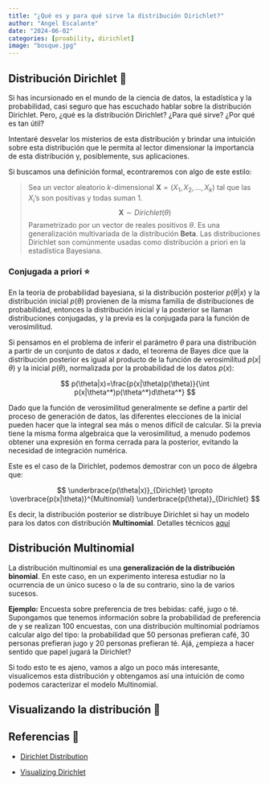 ```yaml
---
title: "¿Qué es y para qué sirve la distribución Dirichlet?"
author: "Angel Escalante"
date: "2024-06-02"
categories: [proability, dirichlet]
image: "bosque.jpg"
---
```


## Distribución Dirichlet 🚀

Si has incursionado en el mundo de la ciencia de datos, la estadística y la probabilidad, casi seguro que has escuchado hablar sobre la distribución Dirichlet. Pero, ¿qué es la distribución Dirichlet? ¿Para qué sirve? ¿Por qué es tan útil?

Intentaré desvelar los misterios de esta distribución y brindar una intuición sobre esta distribución que le permita al lector dimensionar la importancia de esta distribución y, posiblemente, sus aplicaciones.

Si buscamos una definición formal, econtraremos con algo de este estilo:

> Sea un vector aleatorio $k$-dimensional $\mathbf{X}=(X_1,X_2,...,X_k)$ tal que las $X_i$'s son positivas y todas suman 1. $$
> \mathbf{X} \sim Dirichlet(\theta)
> $$ Parametrizado por un vector de reales positivos $\theta$. Es una generalización multivariada de la distribución **Beta**. Las distribuciones Dirichlet son comúnmente usadas como distribución a priori en la estadística Bayesiana.

### Conjugada a priori ⭐

En la teoría de probabilidad bayesiana, si la distribución posterior $p(\theta|x)$ y la distribución inicial $p(\theta)$ provienen de la misma familia de distribuciones de probabilidad, entonces la distribución inicial y la posterior se llaman distribuciones conjugadas, y la previa es la conjugada para la función de verosimilitud.

Si pensamos en el problema de inferir el parámetro $\theta$ para una distribución a partir de un conjunto de datos $x$ dado, el teorema de Bayes dice que la distribución posterior es igual al producto de la función de verosimilitud $p(x|\theta)$ y la inicial $p(\theta)$, normalizada por la probabilidad de los datos $p(x)$:

$$
p(\theta|x)=\frac{p(x|\theta)p(\theta)}{\int p(x|\theta^*)p(\theta^*)d\theta^*}
$$

Dado que la función de verosimilitud generalmente se define a partir del proceso de generación de datos, las diferentes elecciones de la inicial pueden hacer que la integral sea más o menos difícil de calcular. Si la previa tiene la misma forma algebraica que la verosimilitud, a menudo podemos obtener una expresión en forma cerrada para la posterior, evitando la necesidad de integración numérica.

Este es el caso de la Dirichlet, podemos demostrar con un poco de álgebra que:

$$
\underbrace{p(\theta|x)}_{Dirichlet} \propto \overbrace{p(x|\theta)}^{Multinomial} \underbrace{p(\theta)}_{Dirichlet}
$$

Es decir, la distribución posterior se distribuye Dirichlet si hay un modelo para los datos con distribución **Multinomial**. Detalles técnicos [aquí](https://stephentu.github.io/writeups/dirichlet-conjugate-prior.pdf)

::: {.callout-note collapse="true"}
## Distribución Multinomial

La distribución multinomial es una **generalización de la distribución binomial**. En este caso, en un experimento interesa estudiar no la ocurrencia de un único suceso o la de su contrario, sino la de varios sucesos.

**Ejemplo:** Encuesta sobre preferencia de tres bebidas: café, jugo o té. Supongamos que tenemos información sobre la probabilidad de preferencia de y se realizan 100 encuestas, con una distribución multinomial podríamos calcular algo del tipo: la probabilidad que 50 personas prefieran café, 30 personas prefieran jugo y 20 personas prefieran té. Ajá, ¿empieza a hacer sentido que papel jugará la Dirichlet?
:::

Si todo esto te es ajeno, vamos a algo un poco más interesante, visualicemos esta distribución y obtengamos así una intuición de como podemos caracterizar el modelo Multinomial.

## Visualizando la distribución 🎨

## Referencias 🔗

- [Dirichlet Distribution](https://builtin.com/data-science/dirichlet-distribution)

- [Visualizing Dirichlet](https://blog.bogatron.net/blog/2014/02/02/visualizing-dirichlet-distributions)
